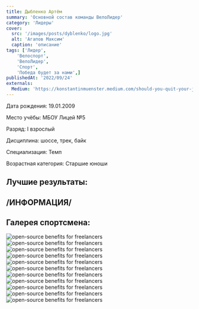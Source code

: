 ```yaml
---
title: Дыбленко Артём
summary: 'Основной состав команды ВелоЛидер'
category: 'Лидеры'
cover:
  src: '/images/posts/dyblenko/logo.jpg'
  alt: 'Агапов Максим'
  caption: 'описание'
tags: ['Лидер',
    'Велоспорт',
    'ВелоЛидер',
    'Спорт',
    'Победа будет за нами',]
publishedAt: '2022/09/24'
externals:
  Medium: 'https://konstantinmuenster.medium.com/should-you-quit-your-job-for-your-side-project-ed77985431c'
---
```

<Callout>
  Дата рождения: 19.01.2009

  Место учёбы: МБОУ Лицей №5

  Разряд: I взрослый

  Дисциплина: шоссе, трек, байк

  Специализация: Темп 

  Возрастная категория: Старшие юноши
</Callout>

## Лучшие результаты:

## /ИНФОРМАЦИЯ/


## Галерея спортсмена:
<Image
  src="/images/posts/dyblenko/1.jpg"
  alt="open-source benefits for freelancers"
/>
<Image
  src="/images/posts/dyblenko/2.jpg"
  alt="open-source benefits for freelancers"
/>
<Image
  src="/images/posts/dyblenko/4.jpg"
  alt="open-source benefits for freelancers"
/>
<Image
  src="/images/posts/dyblenko/5.jpg"
  alt="open-source benefits for freelancers"
/>
<Image
  src="/images/posts/dyblenko/6.jpg"
  alt="open-source benefits for freelancers"
/>
<Image
  src="/images/posts/dyblenko/7.jpg"
  alt="open-source benefits for freelancers"
/>
<Image
  src="/images/posts/dyblenko/8.jpg"
  alt="open-source benefits for freelancers"
/>
<Image
  src="/images/posts/dyblenko/9.jpg"
  alt="open-source benefits for freelancers"
/>
<Image
  src="/images/posts/dyblenko/10.jpg"
  alt="open-source benefits for freelancers"
/>
<Image
  src="/images/posts/dyblenko/11.jpg"
  alt="open-source benefits for freelancers"
/>
<Image
  src="/images/posts/dyblenko/12.jpg"
  alt="open-source benefits for freelancers"
/>

